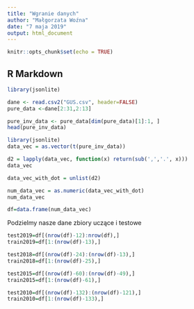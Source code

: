```yaml
---
title: "Wgranie danych"
author: "Małgorzata Woźna"
date: "7 maja 2019"
output: html_document
---
```


```r
knitr::opts_chunk$set(echo = TRUE)
```

## R Markdown
```r
library(jsonlite)

dane <- read.csv2("GUS.csv", header=FALSE)
pure_data <-dane[2:31,2:13]
```

```r
pure_inv_data <- pure_data[dim(pure_data)[1]:1, ]
head(pure_inv_data)
```



```r
library(jsonlite)
data_vec = as.vector(t(pure_inv_data))
```

```r
d2 = lapply(data_vec, function(x) return(sub(',','.', x)))
data_vec
```
```r
data_vec_with_dot = unlist(d2)
```


```r
num_data_vec = as.numeric(data_vec_with_dot)
num_data_vec
```
```r
df=data.frame(num_data_vec)
```
Podzielmy nasze dane zbiory uczące i testowe

```r
test2019=df[(nrow(df)-12):nrow(df),]
train2019=df[1:(nrow(df)-13),]
```
```r
test2018=df[(nrow(df)-24):(nrow(df)-13),]
train2018=df[1:(nrow(df)-25),]
```
```r
test2015=df[(nrow(df)-60):(nrow(df)-49),]
train2015=df[1:(nrow(df)-61),]
```
```r
test2010=df[(nrow(df)-132):(nrow(df)-121),]
train2010=df[1:(nrow(df)-133),]
```



